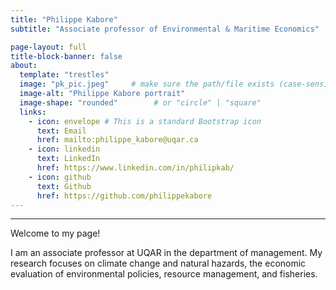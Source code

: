 ```yaml
---
title: "Philippe Kabore"
subtitle: "Associate professor of Environmental & Maritime Economics"

page-layout: full
title-block-banner: false
about:
  template: "trestles"
  image: "pk_pic.jpeg"     # make sure the path/file exists (case-sensitive)
  image-alt: "Philippe Kabore portrait"
  image-shape: "rounded"        # or "circle" | "square"
  links:
    - icon: envelope # This is a standard Bootstrap icon
      text: Email
      href: mailto:philippe_kabore@uqar.ca
    - icon: linkedin
      text: LinkedIn
      href: https://www.linkedin.com/in/philipkab/
    - icon: github
      text: Github
      href: https://github.com/philippekabore
---
```


------------------------------------------------------------------------

Welcome to my page!

I am an associate professor at UQAR in the department of management. My research focuses on climate change and natural hazards, the economic evaluation of environmental policies, resource management, and fisheries.
